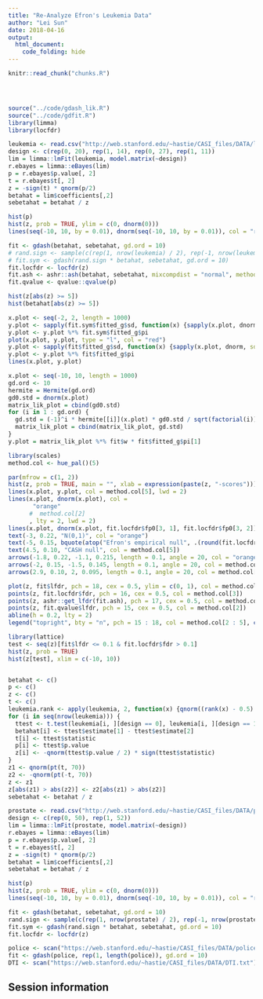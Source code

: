 ```yaml
---
title: "Re-Analyze Efron's Leukemia Data"
author: "Lei Sun"
date: 2018-04-16
output:
  html_document:
    code_folding: hide
---
```


<!-- The file analysis/chunks.R contains chunks that define default settings
shared across the workflowr files. -->
```r
knitr::read_chunk("chunks.R")
```

<!-- Update knitr chunk options -->
```r
```

<!-- Insert the date the file was last updated -->
```r
```

<!-- Insert the code version (Git commit SHA1) if Git repository exists and R
 package git2r is installed -->
```r
```

<!-- Add your analysis here -->

```r
source("../code/gdash_lik.R")
source("../code/gdfit.R")
library(limma)
library(locfdr)
```

```r
leukemia <- read.csv("http://web.stanford.edu/~hastie/CASI_files/DATA/leukemia_big.csv")
design <- c(rep(0, 20), rep(1, 14), rep(0, 27), rep(1, 11))
lim = limma::lmFit(leukemia, model.matrix(~design))
r.ebayes = limma::eBayes(lim)
p = r.ebayes$p.value[, 2]
t = r.ebayes$t[, 2]
z = -sign(t) * qnorm(p/2)
betahat = lim$coefficients[,2]
sebetahat = betahat / z
```

```r
hist(p)
hist(z, prob = TRUE, ylim = c(0, dnorm(0)))
lines(seq(-10, 10, by = 0.01), dnorm(seq(-10, 10, by = 0.01)), col = "red")
```

```r
fit <- gdash(betahat, sebetahat, gd.ord = 10)
# rand.sign <- sample(c(rep(1, nrow(leukemia) / 2), rep(-1, nrow(leukemia) / 2)))
# fit.sym <- gdash(rand.sign * betahat, sebetahat, gd.ord = 10)
fit.locfdr <- locfdr(z)
fit.ash <- ashr::ash(betahat, sebetahat, mixcompdist = "normal", method = "fdr")
fit.qvalue <- qvalue::qvalue(p)

hist(z[abs(z) >= 5])
hist(betahat[abs(z) >= 5])

x.plot <- seq(-2, 2, length = 1000)
y.plot <- sapply(fit.sym$fitted_g$sd, function(x) {sapply(x.plot, dnorm, sd = x)})
y.plot <- y.plot %*% fit.sym$fitted_g$pi
plot(x.plot, y.plot, type = "l", col = "red")
y.plot <- sapply(fit$fitted_g$sd, function(x) {sapply(x.plot, dnorm, sd = x)})
y.plot <- y.plot %*% fit$fitted_g$pi
lines(x.plot, y.plot)

x.plot <- seq(-10, 10, length = 1000)
gd.ord <- 10
hermite = Hermite(gd.ord)
gd0.std = dnorm(x.plot)
matrix_lik_plot = cbind(gd0.std)
for (i in 1 : gd.ord) {
  gd.std = (-1)^i * hermite[[i]](x.plot) * gd0.std / sqrt(factorial(i))
  matrix_lik_plot = cbind(matrix_lik_plot, gd.std)
}
y.plot = matrix_lik_plot %*% fit$w * fit$fitted_g$pi[1]

library(scales)
method.col <- hue_pal()(5)

par(mfrow = c(1, 2))
hist(z, prob = TRUE, main = "", xlab = expression(paste(z, "-scores")))
lines(x.plot, y.plot, col = method.col[5], lwd = 2)
lines(x.plot, dnorm(x.plot), col = 
       "orange"
      #  method.col[2]
      , lty = 2, lwd = 2)
lines(x.plot, dnorm(x.plot, fit.locfdr$fp0[3, 1], fit.locfdr$fp0[3, 2]) * fit.locfdr$fp0[3, 3], col = method.col[3], lty = 2, lwd = 2)
text(-3, 0.22, "N(0,1)", col = "orange")
text(-5, 0.15, bquote(atop("Efron's empirical null", .(round(fit.locfdr$fp0[3, 3], 2)) %*% N(.(round(fit.locfdr$fp0[3, 1], 2)), .(round(fit.locfdr$fp0[3, 2], 2))^2))), col = method.col[3])
text(4.5, 0.10, "CASH null", col = method.col[5])
arrows(-1.8, 0.22, -1.1, 0.215, length = 0.1, angle = 20, col = "orange")
arrows(-2, 0.15, -1.5, 0.145, length = 0.1, angle = 20, col = method.col[3])
arrows(2.9, 0.10, 2, 0.095, length = 0.1, angle = 20, col = method.col[5])

plot(z, fit$lfdr, pch = 18, cex = 0.5, ylim = c(0, 1), col = method.col[5], ylab = "Local FDR", xlab = expression(paste(z, "-scores")))
points(z, fit.locfdr$fdr, pch = 16, cex = 0.5, col = method.col[3])
points(z, ashr::get_lfdr(fit.ash), pch = 17, cex = 0.5, col = method.col[4])
points(z, fit.qvalue$lfdr, pch = 15, cex = 0.5, col = method.col[2])
abline(h = 0.2, lty = 2)
legend("topright", bty = "n", pch = 15 : 18, col = method.col[2 : 5], c("qvalue", "locfdr", "ASH", "CASH"))

library(lattice)
test <- seq(z)[fit$lfdr <= 0.1 & fit.locfdr$fdr > 0.1]
hist(z, prob = TRUE)
hist(z[test], xlim = c(-10, 10))


betahat <- c()
p <- c()
z <- c()
t <- c()
leukemia.rank <- apply(leukemia, 2, function(x) {qnorm((rank(x) - 0.5) / 7128)})
for (i in seq(nrow(leukemia))) {
  ttest <- t.test(leukemia[i, ][design == 0], leukemia[i, ][design == 1], var.equal = TRUE)
  betahat[i] <- ttest$estimate[1] - ttest$estimate[2]
  t[i] <- ttest$statistic
  p[i] <- ttest$p.value
  z[i] <- -qnorm(ttest$p.value / 2) * sign(ttest$statistic)
}
z1 <- qnorm(pt(t, 70))
z2 <- -qnorm(pt(-t, 70))
z <- z1
z[abs(z1) > abs(z2)] <- z2[abs(z1) > abs(z2)]
sebetahat <- betahat / z
```

```r
prostate <- read.csv("http://web.stanford.edu/~hastie/CASI_files/DATA/prostmat.csv")
design <- c(rep(0, 50), rep(1, 52))
lim = limma::lmFit(prostate, model.matrix(~design))
r.ebayes = limma::eBayes(lim)
p = r.ebayes$p.value[, 2]
t = r.ebayes$t[, 2]
z = -sign(t) * qnorm(p/2)
betahat = lim$coefficients[,2]
sebetahat = betahat / z
```

```r
hist(p)
hist(z, prob = TRUE, ylim = c(0, dnorm(0)))
lines(seq(-10, 10, by = 0.01), dnorm(seq(-10, 10, by = 0.01)), col = "red")
```

```r
fit <- gdash(betahat, sebetahat, gd.ord = 10)
rand.sign <- sample(c(rep(1, nrow(prostate) / 2), rep(-1, nrow(prostate) / 2)))
fit.sym <- gdash(rand.sign * betahat, sebetahat, gd.ord = 10)
fit.locfdr <- locfdr(z)
```

```r
police <- scan("https://web.stanford.edu/~hastie/CASI_files/DATA/police.txt")
fit <- gdash(police, rep(1, length(police)), gd.ord = 10)
DTI <- scan("https://web.stanford.edu/~hastie/CASI_files/DATA/DTI.txt")
```

## Session information

<!-- Insert the session information into the document -->
```r
```
